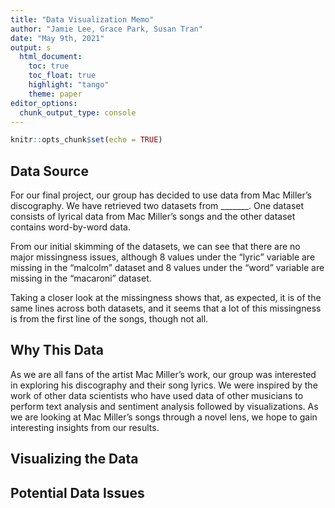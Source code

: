 ```yaml
---
title: "Data Visualization Memo"
author: "Jamie Lee, Grace Park, Susan Tran"
date: "May 9th, 2021"
output: s
  html_document:
    toc: true
    toc_float: true
    highlight: "tango"
    theme: paper
editor_options: 
  chunk_output_type: console
---
```


```r
knitr::opts_chunk$set(echo = TRUE)
```

## Data Source

For our final project, our group has decided to use data from Mac Miller's discography. We have retrieved two datasets from \_\_\_\_\_\_\_. One dataset consists of lyrical data from Mac Miller's songs and the other dataset contains word-by-word data.

From our initial skimming of the datasets, we can see that there are no major missingness issues, although 8 values under the "lyric" variable are missing in the "malcolm" dataset and 8 values under the "word" variable are missing in the "macaroni" dataset.

Taking a closer look at the missingness shows that, as expected, it is of the same lines across both datasets, and it seems that a lot of this missingness is from the first line of the songs, though not all.

## Why This Data

As we are all fans of the artist Mac Miller's work, our group was interested in exploring his discography and their song lyrics. We were inspired by the work of other data scientists who have used data of other musicians to perform text analysis and sentiment analysis followed by visualizations. As we are looking at Mac Miller's songs through a novel lens, we hope to gain interesting insights from our results.

## Visualizing the Data

## Potential Data Issues
